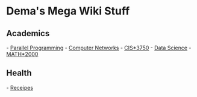 = Dema's Mega Wiki Stuff  =

== Academics == 
- [[Parallel Programming]]
- [[Computer Networks]]
- [[CIS*3750]]
- [[Data Science]]
- [[MATH*2000]]

== Health ==
- [[Receipes]]
